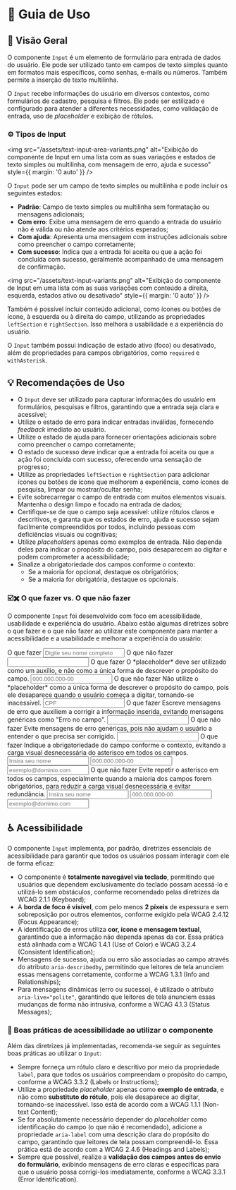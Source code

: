 
<Meta title="Componentes/Input/Guia de Uso" />

# 🧭  Guia de Uso

## 📘 Visão Geral

O componente `Input` é um elemento de formulário para entrada de dados do usuário. Ele pode ser utilizado tanto em campos de texto simples quanto em formatos mais específicos, como senhas, e-mails ou números. Também permite a inserção de texto multilinha.

O `Input` recebe informações do usuário em diversos contextos, como formulários de cadastro, pesquisa e filtros. Ele pode ser estilizado e configurado para atender a diferentes necessidades, como validação de entrada, uso de *placeholder* e exibição de rótulos.

### ⚙️ Tipos de Input

<img src="/assets/text-input-area-variants.png" alt="Exibição do componente de Input em uma lista com as suas variações e estados de texto simples ou multilinha, com mensagem de erro, ajuda e sucesso" style={{ margin: '0 auto' }} />

O `Input` pode ser um campo de texto simples ou multilinha e pode incluir os seguintes estados:

- **Padrão**: Campo de texto simples ou multilinha sem formatação ou mensagens adicionais;
- **Com erro**: Exibe uma mensagem de erro quando a entrada do usuário não é válida ou não atende aos critérios esperados;
- **Com ajuda**: Apresenta uma mensagem com instruções adicionais sobre como preencher o campo corretamente;
- **Com sucesso**: Indica que a entrada foi aceita ou que a ação foi concluída com sucesso, geralmente acompanhado de uma mensagem de confirmação.

<img src="/assets/text-input-variants.png" alt="Exibição do componente de Input em uma lista com as suas variações com conteúdo a direita, esquerda, estados ativo ou desativado" style={{ margin: '0 auto' }} />

Também é possível incluir conteúdo adicional, como ícones ou botões de ícone, à esquerda ou à direita do campo, utilizando as propriedades `leftSection` e `rightSection`. Isso melhora a usabilidade e a experiência do usuário.

O `Input` também possui indicação de estado ativo (foco) ou desativado, além de propriedades para campos obrigatórios, como `required` e `withAsterisk`.

## 💡 Recomendações de Uso

- O `Input` deve ser utilizado para capturar informações do usuário em formulários, pesquisas e filtros, garantindo que a entrada seja clara e acessível;
- Utilize o estado de erro para indicar entradas inválidas, fornecendo *feedback* imediato ao usuário.
- Utilize o estado de ajuda para fornecer orientações adicionais sobre como preencher o campo corretamente;
- O estado de sucesso deve indicar que a entrada foi aceita ou que a ação foi concluída com sucesso, oferecendo uma sensação de progresso;
- Utilize as propriedades `leftSection` e `rightSection` para adicionar ícones ou botões de ícone que melhorem a experiência, como ícones de pesquisa, limpar ou mostrar/ocultar senha;
- Evite sobrecarregar o campo de entrada com muitos elementos visuais. Mantenha o design limpo e focado na entrada de dados;
- Certifique-se de que o campo seja acessível: utilize rótulos claros e descritivos, e garanta que os estados de erro, ajuda e sucesso sejam facilmente compreendidos por todos, incluindo pessoas com deficiências visuais ou cognitivas;
- Utilize *placeholders* apenas como exemplos de entrada. Não dependa deles para indicar o propósito do campo, pois desaparecem ao digitar e podem comprometer a acessibilidade;
- Sinalize a obrigatoriedade dos campos conforme o contexto:
  - Se a maioria for opcional, destaque os obrigatórios;
  - Se a maioria for obrigatória, destaque os opcionais.


### ☑️✖️ O que fazer vs. O que não fazer

O componente `Input` foi desenvolvido com foco em acessibilidade, usabilidade e experiência do usuário. Abaixo estão algumas diretrizes sobre o que fazer e o que não fazer ao utilizar este componente para manter a acessibilidade e a usabilidade e melhorar a experiência do usuário:

<Title component="h1" className="!text-h5">Utilize rótulos claros e descritivos para cada campo de entrada, garantindo que todos os usuários compreendam o propósito do campo.</Title>

<Grid cols="grid-cols-1 md:grid-cols-2" colGap="gap-x-sm" rowGap="gap-y-sm" className="!mb-2xl !mt-lg">
  <Flex direction="flex-col" rowGap="gap-x-sm" colGap="gap-y-sm" radius="rounded-lg" paddingX="px-sm" paddingY="py-sm" className="border border-default-border">
    <Chip variant="outlined" color="success"><Icon type="check_circle" color="inherit" fontSize="text-lg" className="sb-unstyled" /> O que fazer</Chip>
    <Input label="Nome Completo" placeholder="Digite seu nome completo" readOnly full />
  </Flex>
  <Flex direction="flex-col" rowGap="gap-x-sm" colGap="gap-y-sm" radius="rounded-lg" paddingX="px-sm" paddingY="py-sm" className="border border-default-border">
    <Chip variant="outlined" color="error"><Icon type="cancel" color="inherit" fontSize="text-lg" className="sb-unstyled" /> O que não fazer</Chip>
    <Input label="Insira aqui" readOnly full />
  </Flex>
</Grid>

<Title component="h1" className="!text-h5">Use o *placeholder* para auxiliar o usuário com intruções ou exemplos de entrada, mas não dependa exclusivamente dele para descrever o propósito do campo.</Title>

<Grid cols="grid-cols-1 md:grid-cols-2" colGap="gap-x-sm" rowGap="gap-y-sm" className="!mb-2xl !mt-lg">
  <Flex direction="flex-col" rowGap="gap-x-sm" colGap="gap-y-sm" radius="rounded-lg" paddingX="px-sm" paddingY="py-sm" className="border border-default-border">
    <Flex direction="flex-col" rowGap="gap-x-sm" colGap="gap-y-nano" className="!mb-sm">
      <Chip variant="outlined" color="success"><Icon type="check_circle" color="inherit" fontSize="text-lg" className="sb-unstyled" /> O que fazer</Chip>
      <Text className="!m-0">O *placeholder* deve ser utilizado como um auxílio, e não como a única forma de descrever o propósito do campo.</Text>
    </Flex>
    <Flex rowGap="gap-x-sm" width="w-full">
      <Input label="CPF" placeholder="000.000.000-00" readOnly full />
    </Flex>
  </Flex>
  <Flex direction="flex-col" rowGap="gap-x-sm" colGap="gap-y-sm" radius="rounded-lg" paddingX="px-sm" paddingY="py-sm" className="border border-default-border">
    <Flex direction="flex-col" rowGap="gap-x-sm" colGap="gap-y-nano" className="!mb-sm">
      <Chip variant="outlined" color="error"><Icon type="cancel" color="inherit" fontSize="text-lg" className="sb-unstyled" /> O que não fazer</Chip>
      <Text className="!m-0">Não utilize o *placeholder* como a única forma de descrever o propósito do campo, pois ele desaparece quando o usuário começa a digitar, tornando-se inacessível.</Text>
    </Flex>
    <Flex rowGap="gap-x-sm" width="w-full">
      <Input placeholder="CPF" readOnly full />
    </Flex>
  </Flex>
</Grid>

<Title component="h1" className="!text-h5">Sempre que possível, realize a validação dos campos antes do envio do formulário, exibindo mensagens de erro claras e específicas para que o usuário possa corrigi-los imediatamente.</Title>

<Grid cols="grid-cols-1 md:grid-cols-2" colGap="gap-x-sm" rowGap="gap-y-sm" className="!mb-2xl !mt-lg">
  <Flex direction="flex-col" rowGap="gap-x-sm" colGap="gap-y-sm" radius="rounded-lg" paddingX="px-sm" paddingY="py-sm" className="border border-default-border">
    <Flex direction="flex-col" rowGap="gap-x-sm" colGap="gap-y-nano" className="!mb-sm">
      <Chip variant="outlined" color="success"><Icon type="check_circle" color="inherit" fontSize="text-lg" className="sb-unstyled" /> O que fazer</Chip>
      <Text className="!m-0">Escreve mensagens de erro que auxiliem a corrigir a informação inserida, evitando mensagens genéricas como "Erro no campo".</Text>
    </Flex>
    <Flex rowGap="gap-x-sm" width="w-full">
      <Input label="Nova senha" readOnly full errorText="A nova senha deve conter pelo menos 5 caracteres" className="sb-unstyled" />
    </Flex>
  </Flex>
  <Flex direction="flex-col" rowGap="gap-x-sm" colGap="gap-y-sm" radius="rounded-lg" paddingX="px-sm" paddingY="py-sm" className="border border-default-border">
    <Flex direction="flex-col" rowGap="gap-x-sm" colGap="gap-y-nano" className="!mb-sm">
      <Chip variant="outlined" color="error"><Icon type="cancel" color="inherit" fontSize="text-lg" className="sb-unstyled" /> O que não fazer</Chip>
      <Text className="!m-0">Evite mensagens de erro genéricas, pois não ajudam o usuário a entender o que precisa ser corrigido.</Text>
    </Flex>
    <Flex rowGap="gap-x-sm" width="w-full">
      <Input label="Nova senha" readOnly full errorText="Senha inválida" className="sb-unstyled" />
    </Flex>
  </Flex>
</Grid>

<Title component="h1" className="!text-h5">Dê preferência a indicar a obrigatoriedade do campo de acordo com o contexto, utilizando o asterisco (*) para campos obrigatórios apenas quando a maioria dos campos forem opcionais.</Title>

<Grid cols="grid-cols-1 md:grid-cols-2" colGap="gap-x-sm" rowGap="gap-y-sm" className="!mb-2xl !mt-lg">
  <Flex direction="flex-col" rowGap="gap-x-sm" colGap="gap-y-sm" radius="rounded-lg" paddingX="px-sm" paddingY="py-sm" className="border border-default-border">
    <Flex direction="flex-col" rowGap="gap-x-sm" colGap="gap-y-nano" className="!mb-sm">
      <Chip variant="outlined" color="success"><Icon type="check_circle" color="inherit" fontSize="text-lg" className="sb-unstyled" /> O que fazer</Chip>
      <Text className="!m-0">Indique a obrigatoriedade do campo conforme o contexto, evitando a carga visual desnecessária do asterisco em todos os campos.</Text>
    </Flex>
    <Flex colGap="gap-y-sm" direction="flex-col" width="w-full">
      <Input label="Nome" placeholder="Insira seu nome" readOnly full withAsterisk required className="sb-unstyled" />
      <Input label="CPF" placeholder="000.000.000-00" readOnly full />
      <Input label="E-mail" placeholder="exemplo@dominio.com" readOnly full />
    </Flex>
  </Flex>
  <Flex direction="flex-col" rowGap="gap-x-sm" colGap="gap-y-sm" radius="rounded-lg" paddingX="px-sm" paddingY="py-sm" className="border border-default-border">
    <Flex direction="flex-col" rowGap="gap-x-sm" colGap="gap-y-nano" className="!mb-sm">
      <Chip variant="outlined" color="error"><Icon type="cancel" color="inherit" fontSize="text-lg" className="sb-unstyled" /> O que não fazer</Chip>
      <Text className="!m-0">Evite repetir o asterisco em todos os campos, especialmente quando a maioria dos campos forem obrigatórios, para reduzir a carga visual desnecessária e evitar redundância.</Text>
    </Flex>
    <Flex colGap="gap-y-sm" direction="flex-col" width="w-full">
      <Input label="Nome" placeholder="Insira seu nome" readOnly full withAsterisk required />
      <Input label="CPF" placeholder="000.000.000-00" readOnly full withAsterisk required />
      <Input label="E-mail" placeholder="exemplo@dominio.com" readOnly full withAsterisk required />
    </Flex>
  </Flex>
</Grid>

## ♿ Acessibilidade

O componente `Input` implementa, por padrão, diretrizes essenciais de acessibilidade para garantir que todos os usuários possam interagir com ele de forma eficaz:

- O componente é **totalmente navegável via teclado**, permitindo que usuários que dependem exclusivamente do teclado possam acessá-lo e utilizá-lo sem obstáculos, conforme recomendado pelas diretrizes da <Link className="sb-unstyled text-sm" href="https://www.w3.org/WAI/WCAG21/Understanding/keyboard.html" target="_blank">WCAG 2.1.1 (Keyboard)</Link>;
- A **borda de foco é visível**, com pelo menos **2 píxeis** de espessura e sem sobreposição por outros elementos, conforme exigido pela <Link className="sb-unstyled text-sm" href="https://www.w3.org/WAI/WCAG22/Understanding/focus-appearance-enhanced" target="_blank">WCAG 2.4.12 (Focus Appearance)</Link>;
- A identificação de erros utiliza **cor, ícone e mensagem textual**, garantindo que a informação não dependa apenas da cor. Essa prática está alinhada com a <Link className="sb-unstyled text-sm" href="https://www.w3.org/WAI/WCAG21/Understanding/use-of-color" target="_blank">WCAG 1.4.1 (Use of Color)</Link> e <Link className="sb-unstyled text-sm" href="https://www.w3.org/WAI/WCAG21/Understanding/consistent-identification.html" target="_blank">WCAG 3.2.4 (Consistent Identification)</Link>;
- Mensagens de sucesso, ajuda ou erro são associadas ao campo através do atributo `aria-describedby`, permitindo que leitores de tela anunciem essas mensagens corretamente, conforme a <Link className="sb-unstyled text-sm" href="https://www.w3.org/WAI/WCAG21/Understanding/info-and-relationships.html" target="_blank">WCAG 1.3.1 (Info and Relationships)</Link>;
- Para mensagens dinâmicas (erro ou sucesso), é utilizado o atributo `aria-live="polite"`, garantindo que leitores de tela anunciem essas mudanças de forma não intrusiva, conforme a <Link className="sb-unstyled text-sm" href="https://www.w3.org/WAI/WCAG21/Understanding/status-messages.html" target="_blank">WCAG 4.1.3 (Status Messages)</Link>;

### 📌 Boas práticas de acessibilidade ao utilizar o componente

Além das diretrizes já implementadas, recomenda-se seguir as seguintes boas práticas ao utilizar o `Input`:

- Sempre forneça um rótulo claro e descritivo por meio da propriedade `label`, para que todos os usuários compreendam o propósito do campo, conforme a <Link className="sb-unstyled text-sm" href="https://www.w3.org/WAI/WCAG21/Understanding/labels-or-instructions.html" target="_blank">WCAG 3.3.2 (Labels or Instructions)</Link>;
- Utilize a propriedade *placeholder* apenas como **exemplo de entrada**, e não como **substituto do rótulo**, pois ele desaparece ao digitar, tornando-se inacessível. Isso está de acordo com a <Link className="sb-unstyled text-sm" href="https://www.w3.org/WAI/WCAG21/Understanding/non-text-content.html" target="_blank">WCAG 1.1.1 (Non-text Content)</Link>;
- Se for absolutamente necessário depender do *placeholder* como identificação do campo (o que não é recomendado), adicione a propriedade `aria-label` com uma descrição clara do propósito do campo, garantindo que leitores de tela possam compreendê-lo. Essa prática está de acordo com a <Link className="sb-unstyled text-sm" href="https://www.w3.org/WAI/WCAG22/Understanding/headings-and-labels.html" target="_blank">WCAG 2.4.6 (Headings and Labels)</Link>;
- Sempre que possível, realize a **validação dos campos antes do envio do formulário**, exibindo mensagens de erro claras e específicas para que o usuário possa corrigi-los imediatamente, conforme a <Link className="sb-unstyled text-sm" href="https://www.w3.org/WAI/WCAG21/Understanding/error-identification.html" target="_blank">WCAG 3.3.1 (Error Identification)</Link>.
